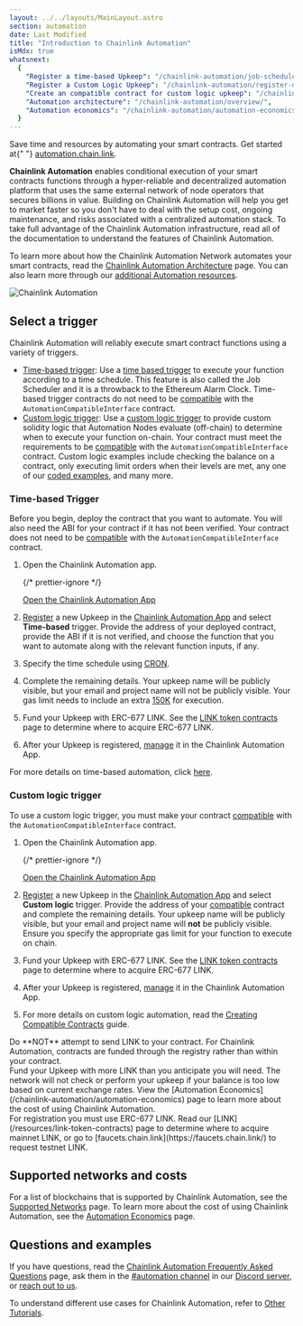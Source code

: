 ```yaml
---
layout: ../../layouts/MainLayout.astro
section: automation
date: Last Modified
title: "Introduction to Chainlink Automation"
isMdx: true
whatsnext:
  {
    "Register a time-based Upkeep": "/chainlink-automation/job-scheduler/",
    "Register a Custom Logic Upkeep": "/chainlink-automation/register-upkeep/",
    "Create an compatible contract for custom logic upkeep": "/chainlink-automation/compatible-contracts/",
    "Automation architecture": "/chainlink-automation/overview/",
    "Automation economics": "/chainlink-automation/automation-economics/",
  }
---
```



<Aside type="note" title="Get Started">
  Save time and resources by automating your smart contracts. Get started at{" "}
  <a href="https://automation.chain.link">automation.chain.link</a>.
</Aside>

**Chainlink Automation** enables conditional execution of your smart contracts functions through a hyper-reliable and decentralized automation platform that uses the same external network of node operators that secures billions in value. Building on Chainlink Automation will help you get to market faster so you don't have to deal with the setup cost, ongoing maintenance, and risks associated with a centralized automation stack. To take full advantage of the Chainlink Automation infrastructure, read all of the documentation to understand the features of Chainlink Automation.

<YouTube id="https://www.youtube.com/watch?v=dj0impNJdls" />

To learn more about how the Chainlink Automation Network automates your smart contracts, read the [Chainlink Automation Architecture](/chainlink-automation/overview) page. You can also learn more through our [additional Automation resources](https://chain.link/automation#masterclass).

![Chainlink Automation](/images/contract-devs/automation/automation_intro.gif)

## Select a trigger

Chainlink Automation will reliably execute smart contract functions using a variety of triggers.

- [Time-based trigger](#time-based-trigger): Use a [time based trigger](#time-based-trigger) to execute your function according to a time schedule. This feature is also called the Job Scheduler and it is a throwback to the Ethereum Alarm Clock. Time-based trigger contracts do not need to be [compatible](/chainlink-automation/compatible-contracts/#example-contract) with the `AutomationCompatibleInterface` contract.
- [Custom logic trigger](#custom-logic-trigger): Use a [custom logic trigger](#custom-logic-trigger) to provide custom solidity logic that Automation Nodes evaluate (off-chain) to determine when to execute your function on-chain. Your contract must meet the requirements to be [compatible](/chainlink-automation/compatible-contracts) with the `AutomationCompatibleInterface` contract. Custom logic examples include checking the balance on a contract, only executing limit orders when their levels are met, any one of our [coded examples](/chainlink-automation/util-overview), and many more.

### Time-based Trigger

Before you begin, deploy the contract that you want to automate. You will also need the ABI for your contract if it has not been verified. Your contract does not need to be [compatible](/chainlink-automation/compatible-contracts) with the `AutomationCompatibleInterface` contract.

1. Open the Chainlink Automation app.

   {/* prettier-ignore */}
   <div class="remix-callout">
      <a href="https://automation.chain.link" >Open the Chainlink Automation App</a>
   </div>

1. [Register](/chainlink-automation/job-scheduler) a new Upkeep in the [Chainlink Automation App](https://automation.chain.link) and select **Time-based** trigger. Provide the address of your deployed contract, provide the ABI if it is not verified, and choose the function that you want to automate along with the relevant function inputs, if any.

1. Specify the time schedule using [CRON](/chainlink-automation/job-scheduler/#specifying-the-time-schedule).

1. Complete the remaining details. Your upkeep name will be publicly visible, but your email and project name will not be publicly visible. Your gas limit needs to include an extra [150K](/chainlink-automation/job-scheduler/#entering-upkeep-details) for execution.

1. Fund your Upkeep with ERC-677 LINK. See the [LINK token contracts](/resources/link-token-contracts) page to determine where to acquire ERC-677 LINK.

1. After your Upkeep is registered, [manage](/chainlink-automation/manage-upkeeps) it in the Chainlink Automation App.

For more details on time-based automation, click [here](/chainlink-automation/job-scheduler).

### Custom logic trigger

To use a custom logic trigger, you must make your contract [compatible](/chainlink-automation/compatible-contracts) with the `AutomationCompatibleInterface` contract.

1. Open the Chainlink Automation app.

   {/* prettier-ignore */}
   <div class="remix-callout">
      <a href="https://automation.chain.link" >Open the Chainlink Automation App</a>
   </div>

1. [Register](/chainlink-automation/register-upkeep) a new Upkeep in the [Chainlink Automation App](https://automation.chain.link) and select **Custom logic** trigger. Provide the address of your [compatible](/chainlink-automation/compatible-contracts) contract and complete the remaining details. Your upkeep name will be publicly visible, but your email and project name will **not** be publicly visible. Ensure you specify the appropriate gas limit for your function to execute on chain.

1. Fund your Upkeep with ERC-677 LINK. See the [LINK token contracts](/resources/link-token-contracts) page to determine where to acquire ERC-677 LINK.

1. After your Upkeep is registered, [manage](/chainlink-automation/manage-upkeeps) it in the Chainlink Automation App.

1. For more details on custom logic automation, read the [Creating Compatible Contracts](/chainlink-automation/compatible-contracts) guide.

<Aside type="caution" title="WARNING">
  Do **NOT** attempt to send LINK to your contract. For Chainlink Automation, contracts are funded through the registry
  rather than within your contract.
</Aside>

<Aside type="tip" title="Funding Upkeep">
  Fund your Upkeep with more LINK than you anticipate you will need. The network will not check or perform your upkeep
  if your balance is too low based on current exchange rates. View the [Automation
  Economics](/chainlink-automation/automation-economics) page to learn more about the cost of using Chainlink
  Automation.
</Aside>

<Aside type="tip" title="ERC677 Link">
  For registration you must use ERC-677 LINK. Read our [LINK](/resources/link-token-contracts) page to determine where
  to acquire mainnet LINK, or go to [faucets.chain.link](https://faucets.chain.link/) to request testnet LINK.
</Aside>

## Supported networks and costs

For a list of blockchains that is supported by Chainlink Automation, see the [Supported Networks](/chainlink-automation/supported-networks) page. To learn more about the cost of using Chainlink Automation, see the [Automation Economics](/chainlink-automation/automation-economics) page.

## Questions and examples

If you have questions, read the [Chainlink Automation Frequently Asked Questions](/chainlink-automation/faqs) page, ask them in the [#automation channel](https://discord.com/channels/592041321326182401/821350860302581771) in our [Discord server](https://discord.gg/qj9qarT), or [reach out to us](https://chain.link/contact?ref_id=cla).

To understand different use cases for Chainlink Automation, refer to [Other Tutorials](/getting-started/other-tutorials).
